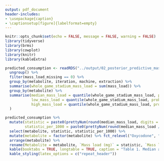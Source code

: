 ```yaml
---
output: pdf_document
header-includes:
- \usepackage{caption}
- \captionsetup[figure]{labelformat=empty}
---
```

\captionsetup[table]{labelformat=empty}
```r
knitr::opts_chunk$set(echo = FALSE, message = FALSE, warning = FALSE)
library(tidyverse)
library(brms)
library(cowplot)
library(knitr)
library(kableExtra)

predicted_consumption <- readRDS("../output/02_posterior_predictive_mass_load.rds") %>%
  ungroup() %>%
  filter(mass_load_missing == 0) %>%
  group_by(metabolite, iteration, machine, extraction) %>%
  summarise(whole_game_stadium_mass_load = sum(mass_load)) %>%
  group_by(metabolite) %>%
  summarise(median_mass_load = quantile(whole_game_stadium_mass_load, probs = 0.5, na.rm = FALSE),
            low_mass_load = quantile(whole_game_stadium_mass_load, probs = 0.25, na.rm = FALSE),
            high_mass_load = quantile(whole_game_stadium_mass_load, probs = 0.75, na.rm = FALSE),
  )
```

```r
predicted_consumption %>% 
  mutate(statistic = paste0(prettyNum(round(median_mass_load, digits = 2), big.mark = ","), " (", prettyNum(round(low_mass_load , digits = 2), big.mark = ","), ", ", prettyNum(round(high_mass_load, digits = 2), big.mark = ","), ")", sep = ""),
         statistic_per_1000 = paste0(prettyNum(round(median_mass_load / 80.651, digits = 2), big.mark = ","), " (", prettyNum(round(low_mass_load / 80.651, digits = 2), big.mark = ","), ", ", prettyNum(round(high_mass_load / 80.651, digits = 2), big.mark = ","), ")", sep = "")) %>%
  select(metabolite, statistic, statistic_per_1000) %>% 
  mutate(metabolite = factor(metabolite) %>% fct_relevel("Oxycodone", "Norhydrocodone", "Hydrocodone", "Noroxycodone", "Phentermine", "Cocaine", "Benzoylecgonine", "Amphetamine", "Tramadol", "Pseudoephedrine")) %>%
  arrange(metabolite) %>%
  rename(Metabolite = metabolite, `Mass load (mg)` = statistic, `Mass load per 1,000 attendees (mg)` = statistic_per_1000) %>%
  kable(booktabs = TRUE, longtable = TRUE, caption = "Table 1. Median and interquartile range of estimated mass loads (mg) of substances that passed through the entire stadium over the course of the game") %>%
  kable_styling(latex_options = c("repeat_header"))
```

